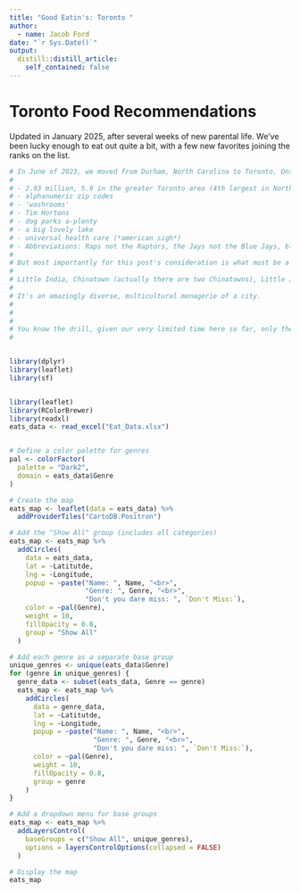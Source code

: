 ```yaml
---
title: "Good Eatin's: Toronto "
author:
  - name: Jacob Ford
date: "`r Sys.Date()`"
output:
  distill::distill_article:
    self_contained: false
---
```


# Toronto Food Recommendations

Updated in January 2025, after several weeks of new parental life. We've been lucky enough to eat out quite a bit, with a few new favorites joining the ranks on the list. 


```r

# In June of 2023, we moved from Durham, North Carolina to Toronto, Ontario, Canada. Home of:
# 
# - 2.93 million, 5.9 in the greater Toronto area (4th largest in North America)
# - alphanumeric zip codes
# - 'washrooms' 
# - Tim Hortons
# - dog parks a-plenty
# - a big lovely lake
# - universal health care (*american sigh*)
# - Abbreviations: Raps not the Raptors, the Jays not the Blue Jays, blend in people
# 
# But most importantly for this post's consideration is what must be a world record of most micro-worlds held within one metropolitan area. 
# 
# Little India, Chinatown (actually there are two Chinatowns), Little Japan, Little Tibet, Little Italy, Little Portugal, Little Malta, Little Jamaica, Greektown, Koreatown. And then there are the fusion spinoffs, my personal favorite being Rasta Pasta (Jamaican-Italian) and the Hungary Thai (ya get it?), along with countless Hakka Indian-Carribean fusion on poutine spots. The evidence that God exists is the holiest dish on earth: jerk chicken on poutine, see below on Queen Street. 
# 
# It's an amazingly diverse, multicultural menagerie of a city. 
# 
# 
# 
# You know the drill, given our very limited time here so far, only the absolute must don't-miss-these spots are below. Enjoy :) 
# 


library(dplyr)
library(leaflet)
library(sf)


library(leaflet)
library(RColorBrewer)
library(readxl)
eats_data <- read_excel("Eat_Data.xlsx")



```





```r

# Define a color palette for genres
pal <- colorFactor(
  palette = "Dark2",
  domain = eats_data$Genre
)

# Create the map
eats_map <- leaflet(data = eats_data) %>%
  addProviderTiles("CartoDB.Positron")

# Add the "Show All" group (includes all categories)
eats_map <- eats_map %>%
  addCircles(
    data = eats_data,
    lat = ~Latitutde, 
    lng = ~Longitude,
    popup = ~paste("Name: ", Name, "<br>",
                   "Genre: ", Genre, "<br>",
                   "Don't you dare miss: ", `Don't Miss:`),
    color = ~pal(Genre),
    weight = 10,
    fillOpacity = 0.8,
    group = "Show All"
  )

# Add each genre as a separate base group
unique_genres <- unique(eats_data$Genre)
for (genre in unique_genres) {
  genre_data <- subset(eats_data, Genre == genre)
  eats_map <- eats_map %>%
    addCircles(
      data = genre_data,
      lat = ~Latitutde, 
      lng = ~Longitude,
      popup = ~paste("Name: ", Name, "<br>",
                     "Genre: ", Genre, "<br>",
                     "Don't you dare miss: ", `Don't Miss:`),
      color = ~pal(Genre),
      weight = 10,
      fillOpacity = 0.8,
      group = genre
    )
}

# Add a dropdown menu for base groups
eats_map <- eats_map %>%
  addLayersControl(
    baseGroups = c("Show All", unique_genres),
    options = layersControlOptions(collapsed = FALSE)
  )

# Display the map
eats_map

```








